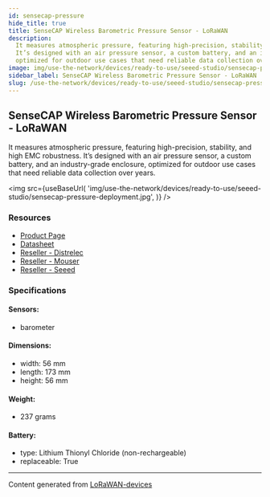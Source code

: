 ```yaml
---
id: sensecap-pressure
hide_title: true
title: SenseCAP Wireless Barometric Pressure Sensor - LoRaWAN
description:
  It measures atmospheric pressure, featuring high-precision, stability, and high EMC robustness.
  It’s designed with an air pressure sensor, a custom battery, and an industry-grade enclosure,
  optimized for outdoor use cases that need reliable data collection over years.
image: img/use-the-network/devices/ready-to-use/seeed-studio/sensecap-pressure-deployment.jpg
sidebar_label: SenseCAP Wireless Barometric Pressure Sensor - LoRaWAN
slug: /use-the-network/devices/ready-to-use/seeed-studio/sensecap-pressure
---
```



## SenseCAP Wireless Barometric Pressure Sensor - LoRaWAN

It measures atmospheric pressure, featuring high-precision, stability, and high EMC robustness. It’s
designed with an air pressure sensor, a custom battery, and an industry-grade enclosure, optimized
for outdoor use cases that need reliable data collection over years.

<img
  src={useBaseUrl(
    'img/use-the-network/devices/ready-to-use/seeed-studio/sensecap-pressure-deployment.jpg',
  )}
/>

### Resources

- [Product Page](https://www.seeedstudio.com/LoRaWAN-Barometric-Pressure-Sensor-EU868-p-4309.html)
- [Datasheet](https://files.seeedstudio.com/products/317990687/res/LoRaWAN%20Gateway%20and%20Wireless%20Sensor%20Catalog-V1.6%20NEW.pdf)
- [Reseller - Distrelec](https://www.distrelec.nl/en/sensecap-lorawan-wireless-barometric-pressure-sensor-ip66-868mhz-seeed-studio-114991729/p/30167650?q=sensecap&pos=1&origPos=1&origPageSize=50&track=true)
- [Reseller - Mouser](https://www.mouser.com/new/seeed-studio/seeed-sensecap-lora-barometric-sensor/)
- [Reseller - Seeed](https://www.seeedstudio.com/LoRaWAN-Barometric-Pressure-Sensor-EU868-p-4309.html)

### Specifications

#### Sensors:

- barometer

#### Dimensions:

- width: 56 mm
- length: 173 mm
- height: 56 mm

#### Weight:

- 237 grams

#### Battery:

- type: Lithium Thionyl Chloride (non-rechargeable)
- replaceable: True

---

Content generated from [LoRaWAN-devices](https://github.com/TheThingsNetwork/lorawan-devices)
